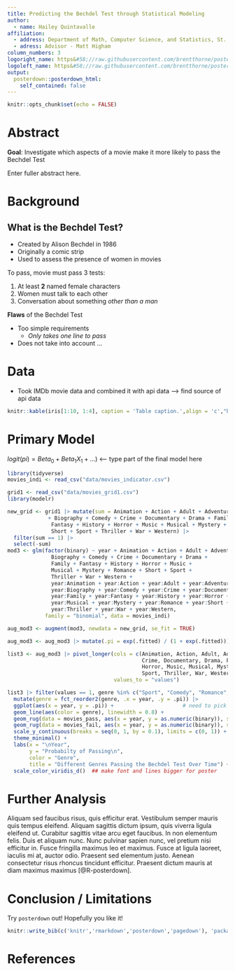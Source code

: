 ```yaml
---
title: Predicting the Bechdel Test through Statistical Modeling 
author:
  - name: Hailey Quintavalle
affiliation:
  - address: Department of Math, Computer Science, and Statistics, St. Lawrence University 
  - adress: Advisor - Matt Higham
column_numbers: 3
logoright_name: https&#58;//raw.githubusercontent.com/brentthorne/posterdown/master/images/betterhexlogo.png
logoleft_name: https&#58;//raw.githubusercontent.com/brentthorne/posterdown/master/images/betterhexlogo.png
output: 
  posterdown::posterdown_html:
    self_contained: false
---
```


```r
knitr::opts_chunk$set(echo = FALSE)
```

# Abstract

**Goal**: Investigate which aspects of a movie make it more likely to pass the Bechdel Test

  Enter fuller abstract here. 










# Background

## What is the **Bechdel Test**?

- Created by Alison Bechdel in 1986
- Originally a comic strip 
- Used to assess the presence of women in movies

To pass, movie must pass 3 tests:

1. At least **2** named female characters
2. Women must talk to each other
3. Conversation about something *other than a man*

**Flaws** of the Bechdel Test

- Too simple requirements
  - *Only takes one line to pass*
- Does not take into account ...







# Data

- Took IMDb movie data and combined it with api data --> find source of api data

```r
knitr::kable(iris[1:10, 1:4], caption = 'Table caption.',align = 'c',"html")
```










# Primary Model 

$logit(pi) = Beta_0 + Beta_1X_1 + ...)$  <-- type part of the final model here

```r
library(tidyverse)
movies_indi <- read_csv("data/movies_indicator.csv")

grid1 <- read_csv("data/movies_grid1.csv")
library(modelr)

new_grid <- grid1 |> mutate(sum = Animation + Action + Adult + Adventure  
             + Biography + Comedy + Crime + Documentary + Drama + Family + 
              Fantasy + History + Horror + Music + Musical + Mystery + Romance + 
              Short + Sport + Thriller + War + Western) |>
  filter(sum == 1) |> 
  select(-sum)
mod3 <- glm(factor(binary) ~ year + Animation + Action + Adult + Adventure +
              Biography + Comedy + Crime + Documentary + Drama +
              Family + Fantasy + History + Horror + Music +
              Musical + Mystery + Romance + Short + Sport +
              Thriller + War + Western +
              year:Animation + year:Action + year:Adult + year:Adventure +
              year:Biography + year:Comedy + year:Crime + year:Documentary + year:Drama +
              year:Family + year:Fantasy + year:History + year:Horror + year:Music +
              year:Musical + year:Mystery + year:Romance + year:Short + year:Sport +
              year:Thriller + year:War + year:Western, 
            family = "binomial", data = movies_indi)

aug_mod3 <- augment(mod3, newdata = new_grid, se_fit = TRUE)

aug_mod3 <- aug_mod3 |> mutate(.pi = exp(.fitted) / (1 + exp(.fitted)))

list3 <- aug_mod3 |> pivot_longer(cols = c(Animation, Action, Adult, Adventure, Biography, Comedy, 
                                           Crime, Documentary, Drama, Family, Fantasy, History, 
                                           Horror, Music, Musical, Mystery, Romance, Short, 
                                           Sport, Thriller, War, Western), names_to = "genre", 
                                  values_to = "values")
```

```r
list3 |> filter(values == 1, genre %in% c("Sport", "Comedy", "Romance", "Action", "Documentary", "War", "Western")) |> 
  mutate(genre = fct_reorder2(genre, .x = year, .y = .pi)) |>
  ggplot(aes(x = year, y = .pi)) +                      # need to pick which genres to keep in visual
  geom_line(aes(color = genre), linewidth = 0.8) + 
  geom_rug(data = movies_pass, aes(x = year, y = as.numeric(binary)), sides = "t") +  ## alpha = 0.4
  geom_rug(data = movies_fail, aes(x = year, y = as.numeric(binary)), sides = "b") +  
  scale_y_continuous(breaks = seq(0, 1, by = 0.1), limits = c(0, 1)) + 
  theme_minimal() +
  labs(x = "\nYear",
       y = "Probabilty of Passing\n", 
       color = "Genre",
       title = "Different Genres Passing the Bechdel Test Over Time") +
  scale_color_viridis_d()  ## make font and lines bigger for poster
```










# Further Analysis

Aliquam sed faucibus risus, quis efficitur erat. Vestibulum semper mauris quis tempus eleifend. Aliquam sagittis dictum ipsum, quis viverra ligula eleifend ut. Curabitur sagittis vitae arcu eget faucibus. In non elementum felis. Duis et aliquam nunc. Nunc pulvinar sapien nunc, vel pretium nisi efficitur in. Fusce fringilla maximus leo et maximus. Fusce at ligula laoreet, iaculis mi at, auctor odio. Praesent sed elementum justo. Aenean consectetur risus rhoncus tincidunt efficitur. Praesent dictum mauris at diam maximus maximus [@R-posterdown].

# Conclusion / Limitations

Try `posterdown` out! Hopefully you like it!

```r
knitr::write_bib(c('knitr','rmarkdown','posterdown','pagedown'), 'packages.bib')
```

# References
